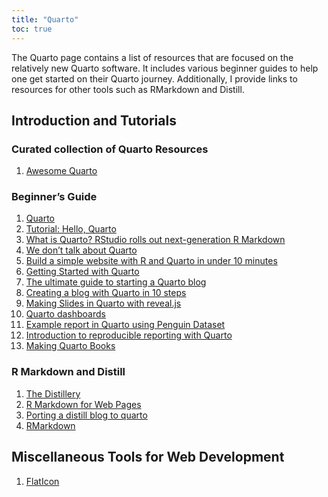---
title: "Quarto"
toc: true
---

The Quarto page contains a list of resources that are focused on the relatively new Quarto software. It includes various beginner guides to help one get started on their Quarto journey. Additionally, I provide links to resources for other tools such as RMarkdown and Distill.

## Introduction and Tutorials

### Curated collection of Quarto Resources

1)  [Awesome Quarto](https://github.com/mcanouil/awesome-quarto)

### Beginner's Guide

1)  [Quarto](https://quarto.org/)
2)  [Tutorial: Hello, Quarto](https://quarto.org/docs/get-started/hello/rstudio.html)
3)  [What is Quarto? RStudio rolls out next-generation R Markdown](https://www.infoworld.com/article/3666743/what-is-quarto-rstudio-quietly-rolls-out-next-generation-r-markdown.html)
4)  [We don't talk about Quarto](https://www.apreshill.com/blog/2022-04-we-dont-talk-about-quarto/)
5)  [Build a simple website with R and Quarto in under 10 minutes](https://philipp.quarto.pub/my-first-website/article.html)
6)  [Getting Started with Quarto](https://rstudio-conf-2022.github.io/get-started-quarto/)
7)  [The ultimate guide to starting a Quarto blog](https://albert-rapp.de/posts/13_quarto_blog_writing_guide/13_quarto_blog_writing_guide.html)
8)  [Creating a blog with Quarto in 10 steps](https://beamilz.com/posts/2022-06-05-creating-a-blog-with-quarto/en/)
9)  [Making Slides in Quarto with reveal.js](https://meghan.rbind.io/blog/quarto-slides/)
10) [Quarto dashboards](https://3mw.albert-rapp.de/p/quarto-dashboards)
11) [Example report in Quarto using Penguin Dataset](https://holtzy.github.io/productive-r-workflow/R/analysis.html)
12) [Introduction to reproducible reporting with Quarto](https://nrennie.rbind.io/talks/rladies-edinburgh-quarto/)
13) [Making Quarto Books](https://www.brodrigues.co/blog/2023-03-03-quarto_books/)

### R Markdown and Distill

1)  [The Distillery](https://distillery.rbind.io/showcase.html)
2)  [R Markdown for Web Pages](https://www.markdownguide.org/basic-syntax/)
3)  [Porting a distill blog to quarto](https://blog.djnavarro.net/posts/2022-04-20_porting-to-quarto/)
4)  [RMarkdown](https://rmarkdown.rstudio.com/index.html)

## Miscellaneous Tools for Web Development

1)  [FlatIcon](https://www.flaticon.com/)
